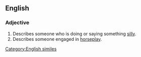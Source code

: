 ==English==

===Adjective===
{{en-adj|-|pos=as [[daft]] as a [[brush]]}}

# Describes someone who is doing or saying something [[silly]].
# Describes someone engaged in [[horseplay]].

[[Category:English similes]]